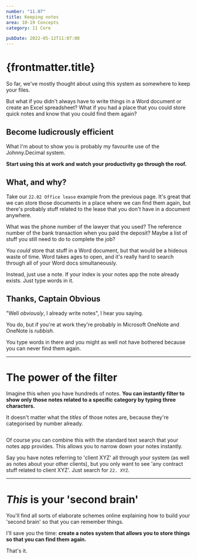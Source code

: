```yaml
---
number: "11.07"
title: Keeping notes
area: 10-19 Concepts
category: 11 Core

pubDate: 2022-05-12T11:07:00
---
```


# {frontmatter.title}

So far, we've mostly thought about using this system as somewhere to keep your files.

But what if you didn't always have to write things in a Word document or create an Excel spreadsheet? What if you had a place that you could store quick notes and know that you could find them again?

## Become ludicrously efficient

What I'm about to show you is probably my favourite use of the Johnny.Decimal system.

**Start using this at work and watch your productivity go through the roof.**

## What, and why?

Take our `22.02 Office lease` example from the previous page. It's great that we can store those documents in a place where we can find them again, but there's probably stuff related to the lease that you don't have in a document anywhere.

What was the phone number of the lawyer that you used? The reference number of the bank transaction when you paid the deposit? Maybe a list of stuff you still need to do to complete the job?

You _could_ store that stuff in a Word document, but that would be a hideous waste of time. Word takes ages to open, and it's really hard to search through all of your Word docs simultaneously.

Instead, just use a note. If your index is your notes app the note already exists. Just type words in it.

## Thanks, Captain Obvious

"Well _obviously_, I already write notes", I hear you saying.

You do, but if you're at work they're probably in Microsoft OneNote and OneNote is _rubbish_.

You type words in there and you might as well not have bothered because you can never find them again.

---

# The power of the filter

Imagine this when you have hundreds of notes. **You can instantly filter to show only those notes related to a specific category by typing three characters.**

It doesn't matter what the _titles_ of those notes are, because they're categorised by number already.

<img srcset="/img/11.07-bear-filter-22.webp 2x" loading="lazy" />

Of course you can combine this with the standard text search that your notes app provides. This allows you to narrow down your notes instantly.

Say you have notes referring to 'client XYZ' all through your system (as well as notes about your other clients), but you only want to see 'any contract stuff related to client XYZ'. Just search for `22. XYZ`.

---

# _This_ is your 'second brain'

You'll find all sorts of elaborate schemes online explaining how to build your 'second brain' so that you can remember things.

I'll save you the time: **create a notes system that allows you to store things so that you can find them again.**

That's it.
